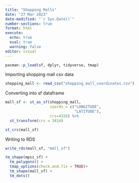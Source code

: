 ```yaml
---
title: "Shopping Malls"
date: "27 Mar 2023"
date-modified: "`r Sys.Date()`"
number-sections: true
format: html
execute: 
  echo: true
  eval: true
  warning: false
editor: visual
---
```


```r
pacman::p_load(sf, dplyr, tidyverse, tmap)
```

Importing shopping mall csv data

```r
shopping_mall <- read_csv("shopping_mall_coordinates.csv")
```

Converting into sf dataframe

```r
mall_sf <- st_as_sf(shopping_mall,
                    coords = c("LONGITUDE", 
                               "LATITUDE"),
                    crs=4326) %>%
  st_transform(crs = 3414)

st_crs(mall_sf)
```


Writing to RDS

```r
write_rds(mall_sf, "mall_sf")
```

```r
tm_shape(mpsz_sf) +
  tm_polygons() +
  tmap_options(check.and.fix = TRUE)+
  tm_shape(mall_sf) +
  tm_dots()
```
